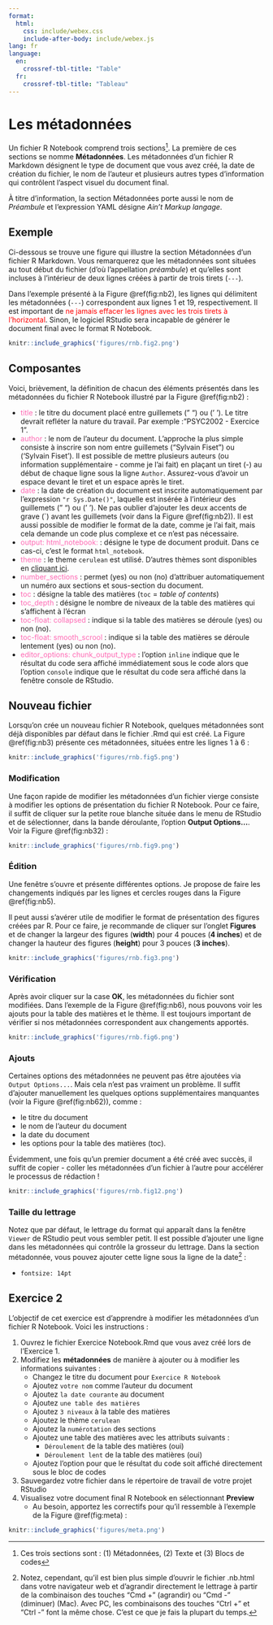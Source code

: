 ```yaml
---
format:
  html:
    css: include/webex.css
    include-after-body: include/webex.js
lang: fr
language:
  en:
    crossref-tbl-title: "Table"
  fr:
    crossref-tbl-title: "Tableau"
---
```


# Les métadonnées

Un fichier R Notebook comprend trois sections[^metadonnees-1]. La première de ces sections se nomme **Métadonnées**. Les métadonnées d'un fichier R Markdown désignent le type de document que vous avez créé, la date de création du fichier, le nom de l'auteur et plusieurs autres types d'information qui contrôlent l'aspect visuel du document final.

[^metadonnees-1]: Ces trois sections sont : (1) Métadonnées, (2) Texte et (3) Blocs de codes

À titre d'information, la section Métadonnées porte aussi le nom de *Préambule* et l'expression YAML désigne *Ain't Markup langage*.

## Exemple

Ci-dessous se trouve une figure qui illustre la section Métadonnées d'un fichier R Markdown. Vous remarquerez que les métadonnées sont situées au tout début du fichier (d'où l'appellation *préambule*) et qu'elles sont incluses à l'intérieur de deux lignes créées à partir de trois tirets (`---`).

Dans l'exemple présenté à la Figure \@ref(fig:nb2), les lignes qui délimitent les métadonnées (`---`) correspondent aux lignes 1 et 19, respectivement. Il est important de <font color = "red">ne jamais effacer les lignes avec les trois tirets à l'horizontal</font>. Sinon, le logiciel RStudio sera incapable de générer le document final avec le format R Notebook.

```r
knitr::include_graphics('figures/rnb.fig2.png')
```

## Composantes

Voici, brièvement, la définition de chacun des éléments présentés dans les métadonnées du fichier R Notebook illustré par la Figure \@ref(fig:nb2) :

-   <font color = "hotpink">title</font> : le titre du document placé entre guillemets (" ") ou (' '). Le titre devrait refléter la nature du travail. Par exemple :"PSYC2002 - Exercice 1".
-   <font color = "hotpink">author</font> : le nom de l'auteur du document. L'approche la plus simple consiste à inscrire son nom entre guillemets ("Sylvain Fiset") ou ('Sylvain Fiset'). Il est possible de mettre plusieurs auteurs (ou information supplémentaire - comme je l'ai fait) en plaçant un tiret (-) au début de chaque ligne sous la ligne `Author`. Assurez-vous d'avoir un espace devant le tiret et un espace après le tiret.
-   <font color = "hotpink">date</font> : la date de création du document est inscrite automatiquement par l'expression `"r Sys.Date()"`, laquelle est insérée à l'intérieur des guillemets (" ") ou (' '). Ne pas oublier d'ajouter les deux accents de grave (\`) avant les guillemets (voir dans la Figure \@ref(fig:nb2)). Il est aussi possible de modifier le format de la date, comme je l'ai fait, mais cela demande un code plus complexe et ce n'est pas nécessaire.
-   <font color = "hotpink">output: html_notebook:</font> : désigne le type de document produit. Dans ce cas-ci, c'est le format `html_notebook`.
-   <font color = "hotpink">theme</font> : le theme `cerulean` est utilisé. D'autres thèmes sont disponibles en [cliquant ici](https://www.datadreaming.org/post/r-markdown-theme-gallery/).
-   <font color = "hotpink">number_sections</font> : permet (yes) ou non (no) d'attribuer automatiquement un numéro aux sections et sous-section du document.
-   <font color = "hotpink">toc</font> : désigne la table des matières (`toc` = *table of contents*)
-   <font color = "hotpink">toc_depth</font> : désigne le nombre de niveaux de la table des matières qui s'affichent à l'écran
-   <font color = "hotpink">toc-float: collapsed</font> : indique si la table des matières se déroule (yes) ou non (no).
-   <font color = "hotpink">toc-float: smooth_scrool</font> : indique si la table des matières se déroule lentement (yes) ou non (no).
-   <font color = "hotpink">editor_options: chunk_output_type</font> : l'option `inline` indique que le résultat du code sera affiché immédiatement sous le code alors que l'option `console` indique que le résultat du code sera affiché dans la fenêtre console de RStudio.

## Nouveau fichier

Lorsqu'on crée un nouveau fichier R Notebook, quelques métadonnées sont déjà disponibles par défaut dans le fichier .Rmd qui est créé. La Figure \@ref(fig:nb3) présente ces métadonnées, situées entre les lignes 1 à 6 :

```r
knitr::include_graphics('figures/rnb.fig5.png')
```

### Modification

Une façon rapide de modifier les métadonnées d'un fichier vierge consiste à modifier les options de présentation du fichier R Notebook. Pour ce faire, il suffit de cliquer sur la petite roue blanche située dans le menu de RStudio et de sélectionner, dans la bande déroulante, l'option **Output Options...**. Voir la Figure \@ref(fig:nb32) :

```r
knitr::include_graphics('figures/rnb.fig9.png')
```

### Édition

Une fenêtre s'ouvre et présente différentes options. Je propose de faire les changements indiqués par les lignes et cercles rouges dans la Figure \@ref(fig:nb5).

Il peut aussi s'avérer utile de modifier le format de présentation des figures créées par R. Pour ce faire, je recommande de cliquer sur l'onglet **Figures** et de changer la largeur des figures (**width**) pour 4 pouces (**4 inches**) et de changer la hauteur des figures (**height**) pour 3 pouces (**3 inches**).

```r
knitr::include_graphics('figures/rnb.fig3.png')
```

### Vérification

Après avoir cliquer sur la case **OK**, les métadonnées du fichier sont modifiées. Dans l'exemple de la Figure \@ref(fig:nb6), nous pouvons voir les ajouts pour la table des matières et le thème. Il est toujours important de vérifier si nos métadonnées correspondent aux changements apportés.

```r
knitr::include_graphics('figures/rnb.fig6.png')
```

### Ajouts

Certaines options des métadonnées ne peuvent pas être ajoutées via `Output Options...`. Mais cela n'est pas vraiment un problème. Il suffit d'ajouter manuellement les quelques options supplémentaires manquantes (voir la Figure \@ref(fig:nb62)), comme :

-   le titre du document
-   le nom de l'auteur du document
-   la date du document
-   les options pour la table des matières (toc).

Évidemment, une fois qu'un premier document a été créé avec succès, il suffit de copier - coller les métadonnées d'un fichier à l'autre pour accélérer le processus de rédaction !

```r
knitr::include_graphics('figures/rnb.fig12.png')
```

### Taille du lettrage

Notez que par défaut, le lettrage du format qui apparaît dans la fenêtre `Viewer` de RStudio peut vous sembler petit. Il est possible d'ajouter une ligne dans les métadonnées qui contrôle la grosseur du lettrage. Dans la section métadonnée, vous pouvez ajouter cette ligne sous la ligne de la date[^metadonnees-2] :

[^metadonnees-2]: Notez, cependant, qu'il est bien plus simple d'ouvrir le fichier .nb.html dans votre navigateur web et d'agrandir directement le lettrage à partir de la combinaison des touches "Cmd +" (agrandir) ou "Cmd -" (diminuer) (Mac). Avec PC, les combinaisons des touches "Ctrl +" et "Ctrl -" font la même chose. C'est ce que je fais la plupart du temps.

-   `fontsize: 14pt`

## Exercice 2

L'objectif de cet exercice est d'apprendre à modifier les métadonnées d'un fichier R Notebook. Voici les instructions :

1.  Ouvrez le fichier Exercice Notebook.Rmd que vous avez créé lors de l'Exercice 1.
2.  Modifiez les **métadonnées** de manière à ajouter ou à modifier les informations suivantes :
    -   Changez le titre du document pour `Exercice R Notebook`
    -   Ajoutez `votre nom` comme l'auteur du document
    -   Ajoutez `la date courante` au document
    -   Ajoutez `une table des matières`
    -   Ajoutez `3 niveaux` à la table des matières
    -   Ajoutez le thème `cerulean`
    -   Ajoutez la `numérotation` des sections
    -   Ajoutez une table des matières avec les attributs suivants :
        -   `Déroulement` de la table des matières (oui)
        -   `Déroulement lent` de la table des matières (oui)
    -   Ajoutez l'option pour que le résultat du code soit affiché directement sous le bloc de codes
3.  Sauvegardez votre fichier dans le répertoire de travail de votre projet RStudio
4.  Visualisez votre document final R Notebook en sélectionnant **Preview**
    -   Au besoin, apportez les correctifs pour qu'il ressemble à l'exemple de la Figure \@ref(fig:meta) :

```r
knitr::include_graphics('figures/meta.png')
```
